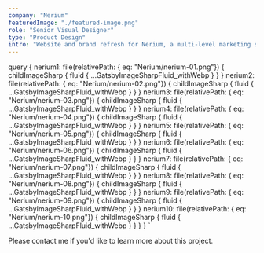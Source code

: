 ```yaml
---
company: "Nerium"
featuredImage: "./featured-image.png"
role: "Senior Visual Designer"
type: "Product Design"
intro: "Website and brand refresh for Nerium, a multi-level marketing skincare brand. The refresh included restructured user flows, a" 
---
```


  query {
    nerium1: file(relativePath: { eq: "Nerium/nerium-01.png"}) {
      childImageSharp {
        fluid {
          ...GatsbyImageSharpFluid_withWebp
        }
      }
    }
    nerium2: file(relativePath: { eq: "Nerium/nerium-02.png"}) {
      childImageSharp {
        fluid {
          ...GatsbyImageSharpFluid_withWebp
        }
      }
    }
    nerium3: file(relativePath: { eq: "Nerium/nerium-03.png"}) {
      childImageSharp {
        fluid {
          ...GatsbyImageSharpFluid_withWebp
        }
      }
    }
    nerium4: file(relativePath: { eq: "Nerium/nerium-04.png"}) {
      childImageSharp {
        fluid {
          ...GatsbyImageSharpFluid_withWebp
        }
      }
    }
    nerium5: file(relativePath: { eq: "Nerium/nerium-05.png"}) {
      childImageSharp {
        fluid {
          ...GatsbyImageSharpFluid_withWebp
        }
      }
    }
    nerium6: file(relativePath: { eq: "Nerium/nerium-06.png"}) {
      childImageSharp {
        fluid {
          ...GatsbyImageSharpFluid_withWebp
        }
      }
    }
    nerium7: file(relativePath: { eq: "Nerium/nerium-07.png"}) {
      childImageSharp {
        fluid {
          ...GatsbyImageSharpFluid_withWebp
        }
      }
    }
    nerium8: file(relativePath: { eq: "Nerium/nerium-08.png"}) {
      childImageSharp {
        fluid {
          ...GatsbyImageSharpFluid_withWebp
        }
      }
    }
    nerium9: file(relativePath: { eq: "Nerium/nerium-09.png"}) {
      childImageSharp {
        fluid {
          ...GatsbyImageSharpFluid_withWebp
        }
      }
    }
    nerium10: file(relativePath: { eq: "Nerium/nerium-10.png"}) {
      childImageSharp {
        fluid {
          ...GatsbyImageSharpFluid_withWebp
        }
      }
    }
  }
`

<GridTwo>

<ImageContainer classes="large" fluid={props.data.nerium1.childImageSharp.fluid} />

<ImageContainer classes="small" fluid={props.data.nerium2.childImageSharp.fluid} />

<ImageContainer classes="small" fluid={props.data.nerium3.childImageSharp.fluid} />

<ImageContainer classes="large" fluid={props.data.nerium4.childImageSharp.fluid} />

<ImageContainer classes="small right" fluid={props.data.nerium5.childImageSharp.fluid} />

<ImageContainer classes="small" fluid={props.data.nerium6.childImageSharp.fluid} />

<ImageContainer classes="small" fluid={props.data.nerium7.childImageSharp.fluid} />

<ImageContainer classes="small right" fluid={props.data.nerium8.childImageSharp.fluid} />

<ImageContainer classes="small right" fluid={props.data.nerium9.childImageSharp.fluid} />

<ImageContainer classes="large" fluid={props.data.nerium10.childImageSharp.fluid} />

<p class="small right blog-text">Please contact me if you'd like to learn more about this project.</p>

</GridTwo>